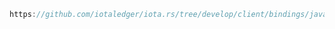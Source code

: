 ```java reference
https://github.com/iotaledger/iota.rs/tree/develop/client/bindings/java/examples/src/PostBlockRaw.java
```
